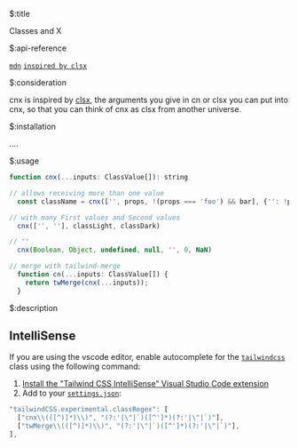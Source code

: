 $:title

Classes and X


$:api-reference

[`mdn`](https://developer.mozilla.org/en-US/docs/Web/API/Element/classList#examples)
[`inspired by clsx`](https://www.npmjs.com/package/clsx)


$:consideration

cnx is inspired by [clsx](https://www.npmjs.com/package/clsx), the arguments you give in cn or clsx you can put into cnx, so that you can think of cnx as clsx from another universe.


$:installation

 ....


$:usage

```js showLineNumbers{number}
function cnx(...inputs: ClassValue[]): string

// allows receiving more than one value
  const className = cnx(['', props, !(props === 'foo') && bar], {'': !props}, '');

// with many First values ​​and Second values
  cnx(['', ''], classLight, classDark)

// ""
  cnx(Boolean, Object, undefined, null, '', 0, NaN)

// merge with tailwind-merge
  function cn(...inputs: ClassValue[]) {
    return twMerge(cnx(...inputs));
  }
```

$:description

## IntelliSense

If you are using the vscode editor, enable autocomplete for the [`tailwindcss`](https://tailwindcss.com/docs/editor-setup#intelli-sense-for-vs-code) class using the following command:

1. [Install the "Tailwind CSS IntelliSense" Visual Studio Code extension](https://marketplace.visualstudio.com/items?itemName=bradlc.vscode-tailwindcss)
2. Add to your [`settings.json`](https://code.visualstudio.com/docs/getstarted/settings):

```js
"tailwindCSS.experimental.classRegex": [
  ["cnx\\(([^)]*)\\)", "(?:'|\"|`)([^']*)(?:'|\"|`)"],
  ["twMerge\\(([^)]*)\\)", "(?:'|\"|`)([^']*)(?:'|\"|`)"],
],
```